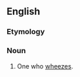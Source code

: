 ==English==

===Etymology===
{{suffix|en|wheeze|er}}

===Noun===
{{en-noun}}

# One who [[wheeze]]s.